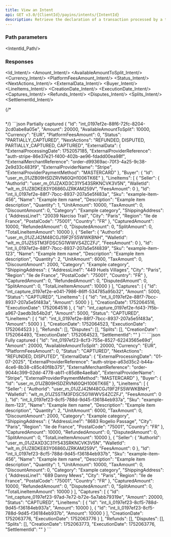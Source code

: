 ```yaml
---
title: View an Intent
api: GET v3.0/{ClientId}/payins/intents/{IntentId}
description: Retrieve the declaration of a transaction processed by a third-party PSP
---
```





### Path parameters

<IntentId_Path/>

### Responses

<AccordionGroup>
<Accordion title="200 - Response parameters" defaultOpen>

<Id_Intent/>
<Amount_Intent/>
<AvailableAmountToSplit_Intent/>
<Currency_Intent/>
<PlatformFeesAmount_Intent/>
<Status_Intent/>
<NextActions_Intent/>
<ExternalData_Intent/>
<Buyer_Intent/>
<LineItems_Intent/>
<CreationDate_Intent/>
<ExecutionDate_Intent/>
<Captures_Intent/>
<Refunds_Intent/>
<Disputes_Intent/>
<Splits_Intent/>
<SettlementId_Intent/>

</Accordion>
</AccordionGroup>

{/* <AccordionGroup>
<Accordion title="400 - ">
```json

```
</Accordion>
</AccordionGroup> */}

<ResponseExample>
```json Partially captured
{
    "Id": "int_0197ef2e-88f6-72fc-8204-2cd0abe8a05e",
    "Amount": 20000,
    "AvailableAmountToSplit": 10000,
    "Currency": "EUR",
    "PlatformFeesAmount": 0,
    "Status": "PARTIALLY_CAPTURED",
    "NextActions": "REFUNDED, DISPUTED, PARTIALLY_CAPTURED, CAPTURED",
    "ExternalData": {
        "ExternalProcessingDate": 1752057185,
        "ExternalProviderReference": "auth-stripe-86e37e21-f400-402b-ae96-fdadd00ea98f",
        "ExternalMerchantReference": "order-d99369ac-70f3-4a25-9c38-2e9d33c483f9",
        "ExternalProviderName": "Stripe",
        "ExternalProviderPaymentMethod": "MASTERCARD"
    },
    "Buyer": {
        "Id": "user_m_01JZB09HSDZRVN60QH1006TK6E"
    },
    "LineItems": [
        {
            "Seller": {
                "AuthorId": "user_m_01JZAXD3C31Y543SRKNCVK3V5N",
                "WalletId": "wlt_m_01JZ8DKE83Y06860JZRKAM259V",
                "FeesAmount": 0
            },
            "Id": "int_li_0197ef2e-88f7-7bcc-8937-207a5e5f483a",
            "Sku": "example-item-456",
            "Name": "Example item name",
            "Description": "Example item description",
            "Quantity": 1,
            "UnitAmount": 10000,
            "TaxAmount": 0,
            "DiscountAmount": 0,
            "Category": "Example category",
            "ShippingAddress": {
                "AddressLine1": "20039 Narciso Trail",
                "City": "Paris",
                "Region": "Ile de France",
                "PostalCode": "75001",
                "Country": "FR"
            },
            "CapturedAmount": 10000,
            "RefundedAmount": 0,
            "DisputedAmount": 0,
            "SplitAmount": 0,
            "TotalLineItemAmount": 10000
        },
        {
            "Seller": {
                "AuthorId": "user_m_01JZJ42M48CGJ19F2FS5WWKBNH",
                "WalletId": "wlt_m_01JZ5STM3FDSC5G1WWVS4ZCZFJ",
                "FeesAmount": 0
            },
            "Id": "int_li_0197ef2e-88f7-7bcc-8937-207a5e5f4839",
            "Sku": "example-item-123",
            "Name": "Example item name",
            "Description": "Example item description",
            "Quantity": 2,
            "UnitAmount": 6000,
            "TaxAmount": 0,
            "DiscountAmount": 2000,
            "Category": "Example category",
            "ShippingAddress": {
                "AddressLine1": "449 Huels Villages",
                "City": "Paris",
                "Region": "Ile de France",
                "PostalCode": "75001",
                "Country": "FR"
            },
            "CapturedAmount": 0,
            "RefundedAmount": 0,
            "DisputedAmount": 0,
            "SplitAmount": 0,
            "TotalLineItemAmount": 10000
        }
    ],
    "Captures": [
        {
            "Id": "int_capture_0197ef2e-e041-7986-86ff-534785a95b32",
            "Amount": 5000,
            "Status": "CAPTURED",
            "LineItems": [
                {
                    "Id": "int_li_0197ef2e-88f7-7bcc-8937-207a5e5f483a",
                    "Amount": 5000
                }
            ],
            "CreationDate": 1752064516,
            "ExecutionDate": 1752064516
        },
        {
            "Id": "int_capture_0197ef2e-fd43-7f5b-a967-2aedb3b54b2d",
            "Amount": 5000,
            "Status": "CAPTURED",
            "LineItems": [
                {
                    "Id": "int_li_0197ef2e-88f7-7bcc-8937-207a5e5f483a",
                    "Amount": 5000
                }
            ],
            "CreationDate": 1752064523,
            "ExecutionDate": 1752064523
        }
    ],
    "Refunds": [],
    "Disputes": [],
    "Splits": [],
    "CreationDate": 1752064493,
    "ExecutionDate": 1752064523,
    "SettlementId": ""
}
```
```json Fully captured
{
    "Id": "int_0197ef23-8cf3-755e-8527-62243565e69d",
    "Amount": 20000,
    "AvailableAmountToSplit": 20000,
    "Currency": "EUR",
    "PlatformFeesAmount": 0,
    "Status": "CAPTURED",
    "NextActions": "REFUNDED, DISPUTED",
    "ExternalData": {
        "ExternalProcessingDate": "01-07-2025",
        "ExternalProviderReference": "auth-stripe-a63d35c2-b44a-4ce6-8b38-c85c40f8b375",
        "ExternalMerchantReference": "order-9044c399-02dd-4778-ab11-c85d8e4ae8ab",
        "ExternalProviderName": "Stripe",
        "ExternalProviderPaymentMethod": "MASTERCARD"
    },
    "Buyer": {
        "Id": "user_m_01JZB09HSDZRVN60QH1006TK6E"
    },
    "LineItems": [
        {
            "Seller": {
                "AuthorId": "user_m_01JZJ42M48CGJ19F2FS5WWKBNH",
                "WalletId": "wlt_m_01JZ5STM3FDSC5G1WWVS4ZCZFJ",
                "FeesAmount": 0
            },
            "Id": "int_li_0197ef23-8cf5-788d-9d45-f36184eb937a",
            "Sku": "example-item-123",
            "Name": "Example item name",
            "Description": "Example item description",
            "Quantity": 2,
            "UnitAmount": 6000,
            "TaxAmount": 0,
            "DiscountAmount": 2000,
            "Category": "Example category",
            "ShippingAddress": {
                "AddressLine1": "8683 Rogelio Passage",
                "City": "Paris",
                "Region": "Ile de France",
                "PostalCode": "75001",
                "Country": "FR"
            },
            "CapturedAmount": 10000,
            "RefundedAmount": 0,
            "DisputedAmount": 0,
            "SplitAmount": 0,
            "TotalLineItemAmount": 10000
        },
        {
            "Seller": {
                "AuthorId": "user_m_01JZAXD3C31Y543SRKNCVK3V5N",
                "WalletId": "wlt_m_01JZ8DKE83Y06860JZRKAM259V",
                "FeesAmount": 0
            },
            "Id": "int_li_0197ef23-8cf5-788d-9d45-f36184eb937b",
            "Sku": "example-item-456",
            "Name": "Example item name",
            "Description": "Example item description",
            "Quantity": 1,
            "UnitAmount": 10000,
            "TaxAmount": 0,
            "DiscountAmount": 0,
            "Category": "Example category",
            "ShippingAddress": {
                "AddressLine1": "689 Danny Mews",
                "City": "Paris",
                "Region": "Ile de France",
                "PostalCode": "75001",
                "Country": "FR"
            },
            "CapturedAmount": 10000,
            "RefundedAmount": 0,
            "DisputedAmount": 0,
            "SplitAmount": 0,
            "TotalLineItemAmount": 10000
        }
    ],
    "Captures": [
        {
            "Id": "int_capture_0197ef23-97ad-7e72-b72e-5a7abb79319e",
            "Amount": 20000,
            "Status": "CAPTURED",
            "LineItems": [
                {
                    "Id": "int_li_0197ef23-8cf5-788d-9d45-f36184eb937a",
                    "Amount": 10000
                },
                {
                    "Id": "int_li_0197ef23-8cf5-788d-9d45-f36184eb937b",
                    "Amount": 10000
                }
            ],
            "CreationDate": 1752063776,
            "ExecutionDate": 1752063776
        }
    ],
    "Refunds": [],
    "Disputes": [],
    "Splits": [],
    "CreationDate": 1752063773,
    "ExecutionDate": 1752063776,
    "SettlementId": ""
}
```
</ResponseExample>

<RequestExample>
<RestGetNoBody/>
</RequestExample>